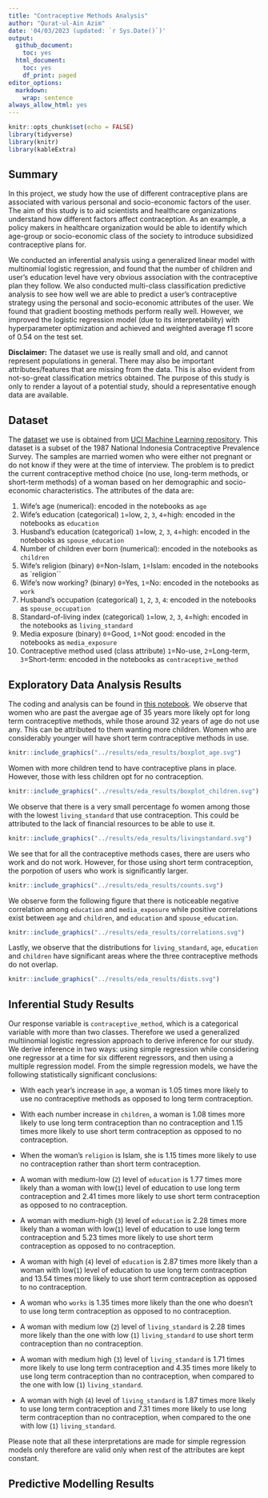 ```yaml
---
title: "Contraceptive Methods Analysis"
author: "Qurat-ul-Ain Azim"
date: '04/03/2023 (updated: `r Sys.Date()`)'
output:
  github_document:
    toc: yes
  html_document: 
    toc: yes
    df_print: paged
editor_options:
  markdown:
    wrap: sentence
always_allow_html: yes
---
```


```r
knitr::opts_chunk$set(echo = FALSE)
library(tidyverse)
library(knitr)
library(kableExtra)
```

## Summary

In this project, we study how the use of different contraceptive plans are associated with various personal and socio-economic factors of the user. The aim of this study is to aid scientists and healthcare organizations understand how different factors affect contraception. As an example, a policy makers in healthcare organization would be able to identify which age-group or socio-economic class of the society to introduce subsidized contraceptive plans for.

We conducted an inferential analysis using a generalized linear model with multinomial logistic regression, and found that the number of children and user's education level have very obvious association with the contraceptive plan they follow. We also conducted multi-class classification predictive analysis to see how well we are able to predict a user's contraceptive strategy using the personal and socio-economic attributes of the user. We found that gradient boosting methods perform really well. However, we improved the logistic regression model (due to its interpretability) with hyperparameter optimization and achieved and weighted average f1 score of 0.54 on the test set.

**Disclaimer:** The dataset we use is really small and old, and cannot represent populations in general. There may also be important attributes/features that are missing from the data. This is also evident from not-so-great classification metrics obtained. The purpose of this study is only to render a layout of a potential study, should a representative enough data are available.

## Dataset

The [dataset](https://archive.ics.uci.edu/ml/datasets/Contraceptive+Method+Choice) we use is obtained from [UCI Machine Learning repository](https://archive.ics.uci.edu/ml/index.php). This dataset is a subset of the 1987 National Indonesia Contraceptive Prevalence Survey. The samples are married women who were either not pregnant or do not know if they were at the time of interview. The problem is to predict the current contraceptive method choice (no use, long-term methods, or short-term methods) of a woman based on her demographic and socio-economic characteristics. The attributes of the data are:

1. Wife's age (numerical): encoded in the notebooks as `age`
2. Wife's education (categorical) `1`=low, `2`, `3`, `4`=high: encoded in the notebooks as `education`
3. Husband's education (categorical) `1`=low, `2`, `3`, `4`=high: encoded in the notebooks as `spouse_education`
4. Number of children ever born (numerical): encoded in the notebooks as `children`
5. Wife's religion (binary) `0`=Non-Islam, `1`=Islam: encoded in the notebooks as `religion``
6. Wife's now working? (binary) `0`=Yes, `1`=No: encoded in the notebooks as `work`
7. Husband's occupation (categorical) `1`, `2`, `3`, `4`: encoded in the notebooks as `spouse_occupation`
8. Standard-of-living index (categorical) `1`=low, `2`, `3`, `4`=high: encoded in the notebooks as `living_standard`
9. Media exposure (binary) `0`=Good, `1`=Not good: encoded in the notebooks as `media_exposure`
10. Contraceptive method used (class attribute) `1`=No-use, `2`=Long-term, `3`=Short-term: encoded in the notebooks as `contraceptive_method`

## Exploratory Data Analysis Results

The coding and analysis can be found in [this notebook](https://github.com/qurat-azim/contraceptive_methods_analysis/blob/main/src/Preliminary_EDA.ipynb). We observe that women who are past the avergae age of 35 years more likely opt for long term contraceptive methods, while those around 32 years of age do not use any. This can be attributed to them wanting more children. Women who are considerably younger will have short term contraceptive methods in use.

```r

knitr::include_graphics("../results/eda_results/boxplot_age.svg")
```

Women with more children tend to have contraceptive plans in place. However, those with less children opt for no contraception.

```r

knitr::include_graphics("../results/eda_results/boxplot_children.svg")
```

We observe that there is a very small percentage fo women among those with the lowest `living_standard` that use contraception. This could be attributed to the lack of financial resources to be able to use it.

```r

knitr::include_graphics("../results/eda_results/livingstandard.svg")
```

We see that for all the  contraceptive methods cases, there are users who work and do not work. However, for those using short term contraception, the porpotion of users who work is  significantly larger.

```r

knitr::include_graphics("../results/eda_results/counts.svg")
```

We observe form the following figure that there is noticeable negative correlation among `education` and `media_exposure` while positive correlations exist between `age` and `children`, and `education` and `spouse_education`.

```r

knitr::include_graphics("../results/eda_results/correlations.svg")
```

Lastly, we observe that the distributions for `living_standard`, `age`, `education` and `children` have significant areas where the three contraceptive methods do not overlap.

```r

knitr::include_graphics("../results/eda_results/dists.svg")
```

## Inferential Study Results

Our response variable is `contraceptive_method`, which is a categorical variable with more than two classes. Therefore we used a generalized multiinomial logistic regression approach to derive inference for our study. We derive inference in two ways: using simple regression while considering one regressor at a time for six different regressors, and then using a multiple regression model. From the simple regression models, we have the following statistically significant conclusions:

- With each year's increase in `age`, a woman is 1.05 times more likely to use no contraceptive methods as opposed to long term contraception.

- With each number increase in `children`, a woman is 1.08 times more likely to use long term contraception than no contraception and 1.15 times more likely to use short term contraception as opposed to no contraception.

- When the woman's `religion` is Islam, she is 1.15 times more likely to use no contraception rather than short term contraception.

- A woman with medium-low (`2`) level of `education` is 1.77 times more likely than a woman with low(`1`) level of education to use long term contraception and 2.41 times more likely to use short term contraception as opposed to no contraception.

- A woman with medium-high (`3`) level of `education` is 2.28 times more likely than a woman with low(`1`) level of education to use long term contraception and 5.23 times more likely to use short term contraception as opposed to no contraception.

- A woman with high (`4`) level of `education` is 2.87 times more likely than a woman with low(`1`) level of education to use long term contraception and 13.54 times more likely to use short term contraception as opposed to no contraception.

- A woman who `works` is 1.35 times more likely than the one who doesn't to use long term contraception as opposed to no contraception.

- A woman with medium low (`2`) level of `living_standard` is 2.28 times more likely than the one with low (`1`) `living_standard` to use short term contraception than no contraception.

- A woman with medium high (`3`) level of `living_standard` is 1.71 times more likely to use long term contraception and 4.35 times more likely to use long term contraception than no contraception, when compared to the one with low (`1`) `living_standard`.

- A woman with high (`4`) level of `living_standard` is 1.87 times more likely to use long term contraception and 7.31 times more likely to use long term contraception than no contraception, when compared to the one with low (`1`) `living_standard`.

Please note that all these interpretations are made for simple regression models only therefore are valid only when rest of the attributes are kept constant.

## Predictive Modelling Results